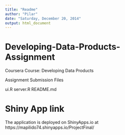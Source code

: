 ```yaml
---
title: "Readme"
author: "Pilar"
date: "Saturday, December 20, 2014"
output: html_document
---
```


# Developing-Data-Products-Assignment

Coursera Course: Developing Data Products

Assignment Submission Files

ui.R
server.R
README.md

# Shiny App link

The application is deployed on ShinyApps.io at https://mapilido74.shinyapps.io/ProjectFinal/

